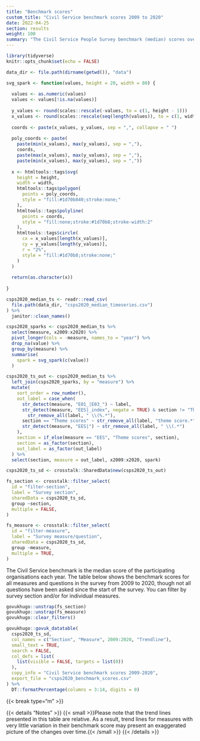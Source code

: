 ```yaml
---
title: "Benchmark scores"
custom_title: "Civil Service benchmark scores 2009 to 2020"
date: 2022-04-25
section: results
weight: 100
summary: "The Civil Service People Survey benchmark (median) scores over time"
---
```


```r
library(tidyverse)
knitr::opts_chunk$set(echo = FALSE)

data_dir <- file.path(dirname(getwd()), "data")

svg_spark <- function(values, height = 20, width = 80) {
  
  values <- as.numeric(values)
  values <- values[!is.na(values)]
  
  y_values <- round(scales::rescale(-values, to = c(1, height - 1)))
  x_values <- round(scales::rescale(seq(length(values)), to = c(1, width - 3)))
  
  coords <- paste(x_values, y_values, sep = ",", collapse = " ")
  
  poly_coords <- paste(
    paste(min(x_values), max(y_values), sep = ","),
    coords,
    paste(max(x_values), max(y_values), sep = ","),
    paste(min(x_values), max(y_values), sep = ","))
  
  x <- htmltools::tags$svg(
    height = height,
    width = width,
    htmltools::tags$polygon(
      points = poly_coords,
      style = "fill:#1d70b840;stroke:none;"
    ),
    htmltools::tags$polyline(
      points = coords,
      style = "fill:none;stroke:#1d70b8;stroke-width:2"
    ),
    htmltools::tags$circle(
      cx = x_values[length(x_values)],
      cy = y_values[length(y_values)],
      r = "2%",
      style = "fill:#1d70b8;stroke:none;"
    )
  )
  
  return(as.character(x))
  
}

csps2020_median_ts <- readr::read_csv(
  file.path(data_dir, "csps2020_median_timeseries.csv")
) %>%
  janitor::clean_names()

csps2020_sparks <- csps2020_median_ts %>%
  select(measure, x2009:x2020) %>%
  pivot_longer(cols = -measure, names_to = "year") %>%
  drop_na(value) %>%
  group_by(measure) %>%
  summarise(
    spark = svg_spark(c(value))
  )

csps2020_ts_out <- csps2020_median_ts %>%
  left_join(csps2020_sparks, by = "measure") %>%
  mutate(
    sort_order = row_number(),
    out_label = case_when(
      str_detect(measure, "E01_|E03_") ~ label,
      str_detect(measure, "EES|_index", negate = TRUE) & section != "Theme scores" ~
        str_remove_all(label, " \\(%.*"),
      section == "Theme scores" ~ str_remove_all(label, "theme score.*"),
      str_detect(measure, "EES|") ~ str_remove_all(label, " \\(.*")
    ),
    section = if_else(measure == "EES", "Theme scores", section),
    section = as_factor(section),
    out_label = as_factor(out_label)
  ) %>%
  select(section, measure = out_label, x2009:x2020, spark)

csps2020_ts_sd <- crosstalk::SharedData$new(csps2020_ts_out)

fs_section <- crosstalk::filter_select(
  id = "filter-section",
  label = "Survey section",
  sharedData = csps2020_ts_sd,
  group ~section,
  multiple = FALSE,
)

fs_measure <- crosstalk::filter_select(
  id = "filter-measure",
  label = "Survey measure/question",
  sharedData = csps2020_ts_sd,
  group ~measure,
  multiple = TRUE,
)

```

The Civil Service benchmark is the median score of the participating organisations each year. The table below shows the benchmark scores for all measures and questions in the survey from 2009 to 2020, though not all questions have been asked since the start of the survey. You can filter by survey section and/or for individual measures.

::::{.govuk-grid-row .data-card}

:::{.govuk-grid-column-one-quarter .data-filters .govuk-body-s}
```r
govukhugo::unstrap(fs_section)
govukhugo::unstrap(fs_measure)
govukhugo::clear_filters()
```
:::

:::{.govuk-grid-column-three-quarters .data-display}
```r

govukhugo::govuk_datatable(
  csps2020_ts_sd,
  col_names = c("Section", "Measure", 2009:2020, "Trendline"),
  small_text = TRUE,
  search = FALSE,
  col_defs = list(
    list(visible = FALSE, targets = list(0))
  ),
  copy_info = "Civil Service benchmark scores 2009-2020",
  export_file = "csps2020_benchmark_scores.csv"
) %>%
  DT::formatPercentage(columns = 3:14, digits = 0)

```
:::

::::

{{< break type="m" >}}

{{< details "Notes" >}}
{{< small >}}Please note that the trend lines presented in this table are relative. As a result, trend lines for measures with very little variation in their benchmark score may present an exaggerated picture of the changes over time.{{< /small >}}
{{< /details >}}
